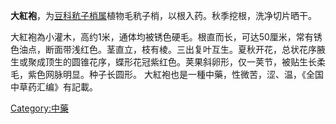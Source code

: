{{primarysources|time=2011-5-02T19:49:42+00:00}}
{{refimprove|time=2011-5-02T19:49:42+00:00}}
'''大紅袍'''，为[[豆科|豆科]][[秔子梢属|秔子梢属]]植物毛秔子梢，以根入药。秋季挖根，洗净切片晒干。

大紅袍為小灌木，高约1米，通体均被锈色硬毛。根直而长，可达50厘米，常有锈色油点，断面带浅红色。茎直立，枝有棱。三出复叶互生。夏秋开花，总状花序腋生或聚成顶生的圆锥花序，蝶形花冠紫红色。荚果斜卵形，仅一荚节，被贴生长柔毛，紫色网脉明显。种子长圆形。
{{medical}}
大紅袍也是一種中藥，性微苦，涩、温，《全国中草药汇编》有記載。

[[Category:中藥|Category:中藥]]